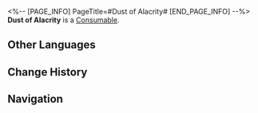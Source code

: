 <%-- [PAGE_INFO]
PageTitle=#Dust of Alacrity#
[END_PAGE_INFO] --%>
{{Item Infobox
|id          = 402008
|image       = Item Dust of Alacrity.png
|type        = Consumable
|invCategory = Consumables
|rarity      = 3
|effect      = Upon use, increases SPD of all allies by 12% for the next battle.
|description = Of all the memories collected by the Garden of Recollection, one clip comes from an ancient tribe in a long-gone world. It contains a secret recipe: take the seeds of life, Virtual Particles of energy, and Stone of The Hunt representing the Aeon's Path; grind them into powder and mix to a ratio of 2:5:1 &mdash; you'll get the magical dust. Applying the dust to your body makes you exceptionally agile and swift.
|source1     = [[Omni-Synthesizer]]
}}
{{Description|''"Sparrowhawk, bathe in the dust of our ancestors and fly to the top of the mountain. Bring the sacred banner back to our tribe."''}}
'''Dust of Alacrity''' is a [[Consumable]].

==Other Languages==
{{Other Languages
|en   = Dust of Alacrity
|zhs  = 疾速粉尘
|zht  = 疾速粉塵
|ja   = ヘイスト粉塵
|ko   = 재빠른 먼지
|es   = Polvo de celeridad
|fr   = Poussière de vivacité
|ru   = Пыльца рвения
|th   = Dust of Alacrity
|vi   = Bụi Hối Hả
|de   = Staub der Flinkheit
|id   = Dust of Alacrity
|pt   = Poeira de Entusiasmo
}}

==Change History==
{{Change History|2.0}}

==Navigation==
{{Consumable Navbox}}